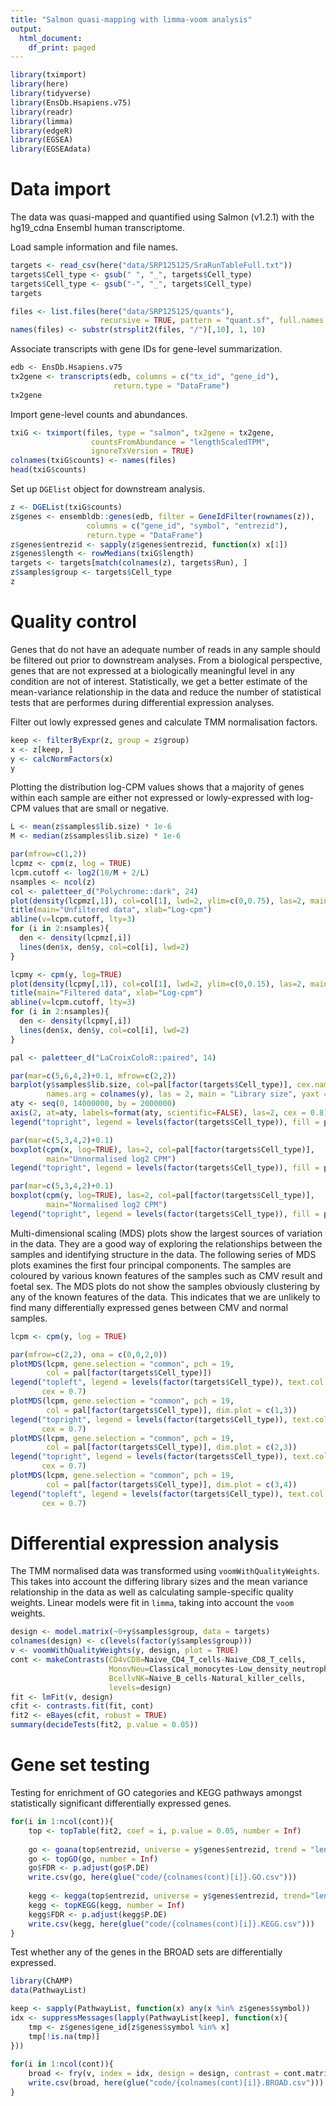 ```yaml
---
title: "Salmon quasi-mapping with limma-voom analysis"
output:
  html_document:
    df_print: paged
---
```


```r
library(tximport)
library(here)
library(tidyverse)
library(EnsDb.Hsapiens.v75)
library(readr)
library(limma)
library(edgeR)
library(EGSEA)
library(EGSEAdata)
```

# Data import

The data was quasi-mapped and quantified using Salmon (v1.2.1) with the hg19_cdna Ensembl human transcriptome.  

Load sample information and file names.

```r
targets <- read_csv(here("data/SRP125125/SraRunTableFull.txt"))
targets$Cell_type <- gsub(" ", "_", targets$Cell_type)
targets$Cell_type <- gsub("-", "_", targets$Cell_type)
targets
```

```r
files <- list.files(here("data/SRP125125/quants"), 
                    recursive = TRUE, pattern = "quant.sf", full.names = TRUE)
names(files) <- substr(strsplit2(files, "/")[,10], 1, 10)
```

Associate transcripts with gene IDs for gene-level summarization.

```r
edb <- EnsDb.Hsapiens.v75
tx2gene <- transcripts(edb, columns = c("tx_id", "gene_id"), 
                       return.type = "DataFrame")
tx2gene
```

Import gene-level counts and abundances.

```r
txiG <- tximport(files, type = "salmon", tx2gene = tx2gene, 
                  countsFromAbundance = "lengthScaledTPM", 
                  ignoreTxVersion = TRUE)
colnames(txiG$counts) <- names(files)
head(txiG$counts)
```

Set up `DGElist` object for downstream analysis.

```r
z <- DGEList(txiG$counts)
z$genes <- ensembldb::genes(edb, filter = GeneIdFilter(rownames(z)), 
                 columns = c("gene_id", "symbol", "entrezid"), 
                 return.type = "DataFrame")
z$genes$entrezid <- sapply(z$genes$entrezid, function(x) x[1])
z$genes$length <- rowMedians(txiG$length)
targets <- targets[match(colnames(z), targets$Run), ]
z$samples$group <- targets$Cell_type
z
```

# Quality control

Genes that do not have an adequate number of reads in any sample should be filtered out prior to downstream analyses. From a biological perspective, genes that are not expressed at a biologically meaningful level in any condition are not of interest. Statistically, we get a better estimate of the mean-variance relationship in the data and reduce the number of statistical tests that are performes during differential expression analyses.

Filter out lowly expressed genes and calculate TMM normalisation factors.

```r
keep <- filterByExpr(z, group = z$group)
x <- z[keep, ]
y <- calcNormFactors(x)
y
```

Plotting the distribution log-CPM values shows that a majority of genes within each sample are either not expressed or lowly-expressed with log-CPM values that are small or negative.

```r
L <- mean(z$samples$lib.size) * 1e-6
M <- median(z$samples$lib.size) * 1e-6

par(mfrow=c(1,2))
lcpmz <- cpm(z, log = TRUE)
lcpm.cutoff <- log2(10/M + 2/L)
nsamples <- ncol(z)
col <- paletteer_d("Polychrome::dark", 24)
plot(density(lcpmz[,1]), col=col[1], lwd=2, ylim=c(0,0.75), las=2, main="", xlab="")
title(main="Unfiltered data", xlab="Log-cpm")
abline(v=lcpm.cutoff, lty=3)
for (i in 2:nsamples){
  den <- density(lcpmz[,i])
  lines(den$x, den$y, col=col[i], lwd=2)
}

lcpmy <- cpm(y, log=TRUE)
plot(density(lcpmy[,1]), col=col[1], lwd=2, ylim=c(0,0.15), las=2, main="", xlab="")
title(main="Filtered data", xlab="Log-cpm")
abline(v=lcpm.cutoff, lty=3)
for (i in 2:nsamples){
  den <- density(lcpmy[,i])
  lines(den$x, den$y, col=col[i], lwd=2)
}
```


```r
pal <- paletteer_d("LaCroixColoR::paired", 14)

par(mar=c(5,6,4,2)+0.1, mfrow=c(2,2))
barplot(y$samples$lib.size, col=pal[factor(targets$Cell_type)], cex.names = 0.8, 
        names.arg = colnames(y), las = 2, main = "Library size", yaxt = "none")
aty <- seq(0, 14000000, by = 2000000)
axis(2, at=aty, labels=format(aty, scientific=FALSE), las=2, cex = 0.8)
legend("topright", legend = levels(factor(targets$Cell_type)), fill = pal)

par(mar=c(5,3,4,2)+0.1)
boxplot(cpm(x, log=TRUE), las=2, col=pal[factor(targets$Cell_type)], 
        main="Unnormalised log2 CPM")
legend("topright", legend = levels(factor(targets$Cell_type)), fill = pal)

par(mar=c(5,3,4,2)+0.1)
boxplot(cpm(y, log=TRUE), las=2, col=pal[factor(targets$Cell_type)], 
        main="Normalised log2 CPM")
legend("topright", legend = levels(factor(targets$Cell_type)), fill = pal)

```

Multi-dimensional scaling (MDS) plots show the largest sources of variation in the data. They are a good way of exploring the relationships between the samples and identifying structure in the data. The following series of MDS plots examines the first four principal components. The samples are coloured by various known features of the samples such as CMV result and foetal sex. The MDS plots do not show the samples obviously clustering by any of the known features of the data. This indicates that we are unlikely to find many differentially expressed genes between CMV and normal samples.

```r
lcpm <- cpm(y, log = TRUE)

par(mfrow=c(2,2), oma = c(0,0,2,0))
plotMDS(lcpm, gene.selection = "common", pch = 19,
        col = pal[factor(targets$Cell_type)])
legend("topleft", legend = levels(factor(targets$Cell_type)), text.col = pal,
       cex = 0.7)
plotMDS(lcpm, gene.selection = "common", pch = 19,
        col = pal[factor(targets$Cell_type)], dim.plot = c(1,3))
legend("topright", legend = levels(factor(targets$Cell_type)), text.col = pal,
       cex = 0.7)
plotMDS(lcpm, gene.selection = "common", pch = 19,
        col = pal[factor(targets$Cell_type)], dim.plot = c(2,3))
legend("topright", legend = levels(factor(targets$Cell_type)), text.col = pal,
       cex = 0.7)
plotMDS(lcpm, gene.selection = "common", pch = 19,
        col = pal[factor(targets$Cell_type)], dim.plot = c(3,4))
legend("topleft", legend = levels(factor(targets$Cell_type)), text.col = pal,
       cex = 0.7)
```

# Differential expression analysis
The TMM normalised data was transformed using `voomWithQualityWeights`. This takes into account the differing library sizes and the mean variance relationship in the data as well as calculating sample-specific quality weights. Linear models were fit in `limma`, taking into account the `voom` weights. 

```r
design <- model.matrix(~0+y$samples$group, data = targets)
colnames(design) <- c(levels(factor(y$samples$group)))
v <- voomWithQualityWeights(y, design, plot = TRUE)
cont <- makeContrasts(CD4vCD8=Naive_CD4_T_cells-Naive_CD8_T_cells,
                      MonovNeu=Classical_monocytes-Low_density_neutrophils,
                      BcellvNK=Naive_B_cells-Natural_killer_cells,
                      levels=design)
fit <- lmFit(v, design)
cfit <- contrasts.fit(fit, cont)
fit2 <- eBayes(cfit, robust = TRUE)
summary(decideTests(fit2, p.value = 0.05))
```

# Gene set testing

Testing for enrichment of GO categories and KEGG pathways amongst statistically significant differentially expressed genes.

```r
for(i in 1:ncol(cont)){
    top <- topTable(fit2, coef = i, p.value = 0.05, number = Inf)
    
    go <- goana(top$entrezid, universe = y$genes$entrezid, trend = "length")
    go <- topGO(go, number = Inf)
    go$FDR <- p.adjust(go$P.DE)
    write.csv(go, here(glue("code/{colnames(cont)[i]}.GO.csv")))
    
    kegg <- kegga(top$entrezid, universe = y$genes$entrezid, trend="length")
    kegg <- topKEGG(kegg, number = Inf)
    kegg$FDR <- p.adjust(kegg$P.DE)
    write.csv(kegg, here(glue("code/{colnames(cont)[i]}.KEGG.csv")))
}
```

Test whether any of the genes in the BROAD sets are differentially expressed.

```r
library(ChAMP)
data(PathwayList)

keep <- sapply(PathwayList, function(x) any(x %in% z$genes$symbol))
idx <- suppressMessages(lapply(PathwayList[keep], function(x){
    tmp <- z$genes$gene_id[z$genes$symbol %in% x]
    tmp[!is.na(tmp)]
}))
  
for(i in 1:ncol(cont)){
    broad <- fry(v, index = idx, design = design, contrast = cont.matrix[,i])
    write.csv(broad, here(glue("code/{colnames(cont)[i]}.BROAD.csv")))
}
```
